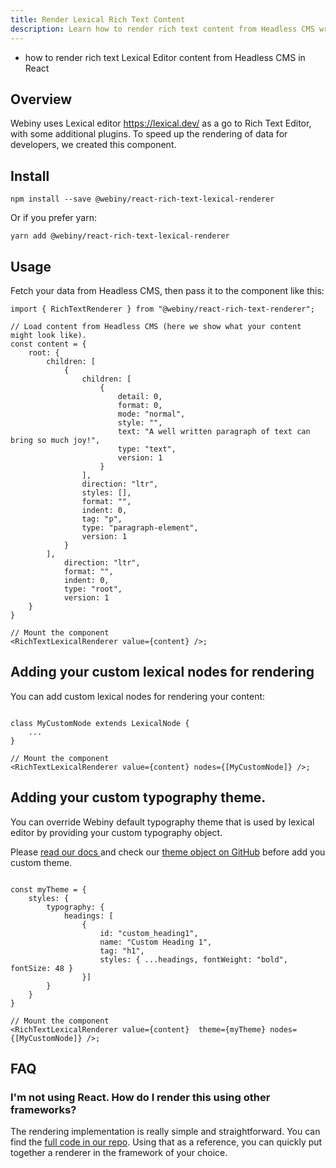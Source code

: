 ```yaml
---
title: Render Lexical Rich Text Content
description: Learn how to render rich text content from Headless CMS written with Lexical Editor.
---
```



<Alert type="success" title="What you'll learn">

  - how to render rich text Lexical Editor content from Headless CMS in React

</Alert>

## Overview

Webiny uses Lexical editor https://lexical.dev/ as a go to Rich Text Editor, with some additional plugins. To speed up the rendering of data for developers, we created this component.

## Install

```
npm install --save @webiny/react-rich-text-lexical-renderer
```

Or if you prefer yarn:

```
yarn add @webiny/react-rich-text-lexical-renderer
```

## Usage

Fetch your data from Headless CMS, then pass it to the component like this:

```tsx
import { RichTextRenderer } from "@webiny/react-rich-text-renderer";

// Load content from Headless CMS (here we show what your content might look like).
const content = {
    root: {
        children: [
            {
                children: [
                    {
                        detail: 0,
                        format: 0,
                        mode: "normal",
                        style: "",
                        text: "A well written paragraph of text can bring so much joy!",
                        type: "text",
                        version: 1
                    }
                ],
                direction: "ltr",
                styles: [],
                format: "",
                indent: 0,
                tag: "p",
                type: "paragraph-element",
                version: 1
            }
        ],
            direction: "ltr",
            format: "",
            indent: 0,
            type: "root",
            version: 1
    }
}

// Mount the component
<RichTextLexicalRenderer value={content} />;
```

## Adding your custom lexical nodes for rendering

You can add custom lexical nodes for rendering your content:

```tsx

class MyCustomNode extends LexicalNode {
    ...
}

// Mount the component
<RichTextLexicalRenderer value={content} nodes={[MyCustomNode]} />;
```

## Adding your custom typography theme.

You can override Webiny default typography theme that is used by lexical editor by providing your custom typography object.

Please [ read our docs ](https://www.webiny.com/docs/page-builder/theming/theme-object) and check our [theme object on GitHub](hhttps://github.com/webiny/webiny-js/blob/v5.35.0/packages/cwp-template-aws/template/common/apps/theme/theme.ts) before add you custom theme.
```tsx

const myTheme = {
    styles: {
        typography: {
            headings: [
                {
                    id: "custom_heading1",
                    name: "Custom Heading 1",
                    tag: "h1",
                    styles: { ...headings, fontWeight: "bold", fontSize: 48 }
                }]
        }
    }
}

// Mount the component
<RichTextLexicalRenderer value={content}  theme={myTheme} nodes={[MyCustomNode]} />;
```

## FAQ

### I'm not using React. How do I render this using other frameworks?

The rendering implementation is really simple and straightforward. You can find the [full code in our repo](https://github.com/webiny/webiny-js/blob/next/packages/react-rich-text-lexical-renderer/src/index.tsx). Using that as a reference, you can quickly put together a renderer in the framework of your choice.

